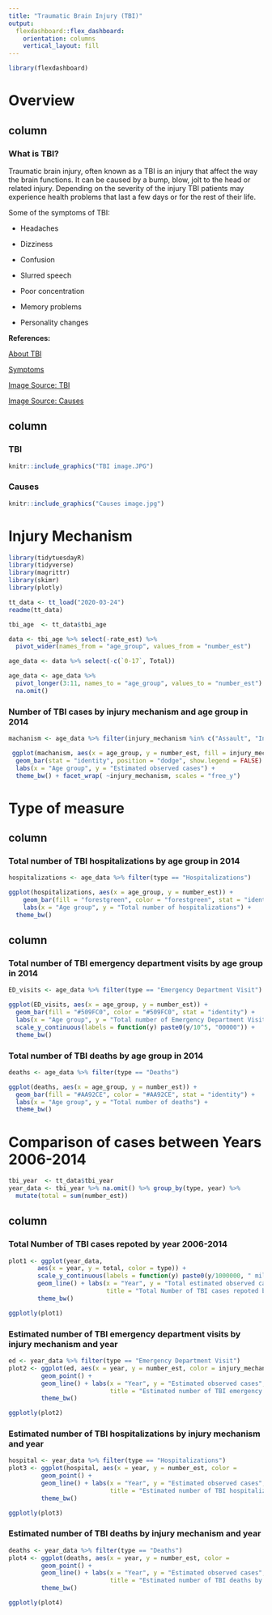 ```yaml
---
title: "Traumatic Brain Injury (TBI)"
output: 
  flexdashboard::flex_dashboard:
    orientation: columns
    vertical_layout: fill
---
```


```r
library(flexdashboard)
```

Overview 
===

column {data-width=500}
-----------------------------------------------------------------------


### **What is TBI?**

Traumatic brain injury, often known as a TBI is an injury that affect the way the brain functions. It can be caused by a bump, blow, jolt to the head or related injury. Depending on the severity of the injury TBI patients may experience health problems that last a few days or for the rest of their life.

Some of the symptoms of TBI:

* Headaches

* Dizziness

* Confusion

* Slurred speech

* Poor concentration

* Memory problems

* Personality changes



**References:**

[About TBI](https://www.cdc.gov/traumaticbraininjury/get_the_facts.html)

[Symptoms](https://www.hopkinsmedicine.org/health/treatment-tests-and-therapies/rehabilitation-after-traumatic-brain-injury)

[Image Source: TBI](https://www.hopkinsmedicine.org/health/treatment-tests-and-therapies/rehabilitation-after-traumatic-brain-injury)

[Image Source: Causes](https://www.osmosis.org/learn/Traumatic_brain_injury:_Clinical_practice)

column {data-width=500}
------------------------------------------------------------------------

### TBI

```r
knitr::include_graphics("TBI image.JPG")

```

### Causes

```r
knitr::include_graphics("Causes image.jpg")
```


Injury Mechanism
====

```r
library(tidytuesdayR)
library(tidyverse)
library(magrittr)
library(skimr)
library(plotly)
```

```r
tt_data <- tt_load("2020-03-24")
readme(tt_data)


```

```r
tbi_age  <- tt_data$tbi_age

data <- tbi_age %>% select(-rate_est) %>%
  pivot_wider(names_from = "age_group", values_from = "number_est")

age_data <- data %>% select(-c(`0-17`, Total))

age_data <- age_data %>% 
  pivot_longer(3:11, names_to = "age_group", values_to = "number_est") %>%
  na.omit()

```


### Number of TBI cases by injury mechanism and age group in 2014

```r
machanism <- age_data %>% filter(injury_mechanism %in% c("Assault", "Intentional self-harm", "Motor Vehicle Crashes", "Unintentional Falls", "Unintentionally struck by or against an object"))

 ggplot(machanism, aes(x = age_group, y = number_est, fill = injury_mechanism)) +
  geom_bar(stat = "identity", position = "dodge", show.legend = FALSE) +
  labs(x = "Age group", y = "Estimated observed cases") +
  theme_bw() + facet_wrap( ~injury_mechanism, scales = "free_y")  

```


Type of measure
===

column {data-width=450}
------------------------------------------------------------------------

### Total number of TBI hospitalizations by age group in 2014

```r
hospitalizations <- age_data %>% filter(type == "Hospitalizations")

ggplot(hospitalizations, aes(x = age_group, y = number_est)) + 
    geom_bar(fill = "forestgreen", color = "forestgreen", stat = "identity") + 
    labs(x = "Age group", y = "Total number of hospitalizations") +
  theme_bw()

```

column {.tabset}
------------------------------------------------------------------------

### Total number of TBI emergency department visits by age group in 2014

```r
ED_visits <- age_data %>% filter(type == "Emergency Department Visit")

ggplot(ED_visits, aes(x = age_group, y = number_est)) + 
  geom_bar(fill = "#509FC0", color = "#509FC0", stat = "identity") + 
  labs(x = "Age group", y = "Total number of Emergency Department Visits") +
  scale_y_continuous(labels = function(y) paste0(y/10^5, "00000")) +
  theme_bw()

```

### Total number of TBI deaths by age group in 2014

```r
deaths <- age_data %>% filter(type == "Deaths")

ggplot(deaths, aes(x = age_group, y = number_est)) + 
  geom_bar(fill = "#AA92CE", color = "#AA92CE", stat = "identity") + 
  labs(x = "Age group", y = "Total number of deaths") +
  theme_bw()

```


Comparison of cases between Years 2006-2014
===

```r
tbi_year  <- tt_data$tbi_year
year_data <- tbi_year %>% na.omit() %>% group_by(type, year) %>%
  mutate(total = sum(number_est))  

```

column {.tabset}
------------------------------------------------------------------------

### Total Number of TBI cases repoted by year 2006-2014

```r
plot1 <- ggplot(year_data, 
        aes(x = year, y = total, color = type)) +                                          geom_point() + 
        scale_y_continuous(labels = function(y) paste0(y/1000000, " million")) + 
        geom_line() + labs(x = "Year", y = "Total estimated observed cases",
                           title = "Total Number of TBI cases repoted by year 2006-2014") +
        theme_bw()

ggplotly(plot1)

```

### Estimated number of TBI emergency department visits by injury mechanism and year

```r
ed <- year_data %>% filter(type == "Emergency Department Visit")
plot2 <- ggplot(ed, aes(x = year, y = number_est, color = injury_mechanism)) + 
         geom_point() +
         geom_line() + labs(x = "Year", y = "Estimated observed cases",
                            title = "Estimated number of TBI emergency department visits by injury mechanism and year") +
         theme_bw() 

ggplotly(plot2)

```


### Estimated number of TBI hospitalizations by injury mechanism and year

```r
hospital <- year_data %>% filter(type == "Hospitalizations")
plot3 <- ggplot(hospital, aes(x = year, y = number_est, color =                injury_mechanism)) + 
         geom_point() +
         geom_line() + labs(x = "Year", y = "Estimated observed cases",
                            title = "Estimated number of TBI hospitalizations by injury mechanism and year") +
         theme_bw() 

ggplotly(plot3)

```

### Estimated number of TBI deaths by injury mechanism and year

```r
deaths <- year_data %>% filter(type == "Deaths")
plot4 <- ggplot(deaths, aes(x = year, y = number_est, color =                injury_mechanism)) + 
         geom_point() +
         geom_line() + labs(x = "Year", y = "Estimated observed cases",
                            title = "Estimated number of TBI deaths by injury mechanism and year" ) +
         theme_bw() 

ggplotly(plot4)

```